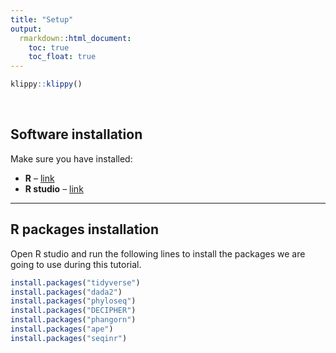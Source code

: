 ```yaml
---
title: "Setup"
output:
  rmarkdown::html_document:
    toc: true
    toc_float: true
---
```


```r
klippy::klippy()
```

<br>

## Software installation

Make sure you have installed:

  - **R** -- [link](https://www.r-project.org/)
  - **R studio** -- [link](https://www.rstudio.com/)

----

## R packages installation

Open R studio and run the following lines to install the packages we are going to use during this tutorial.

```r
install.packages("tidyverse")
install.packages("dada2")
install.packages("phyloseq")
install.packages("DECIPHER")
install.packages("phangorn")
install.packages("ape")
install.packages("seqinr")
```

